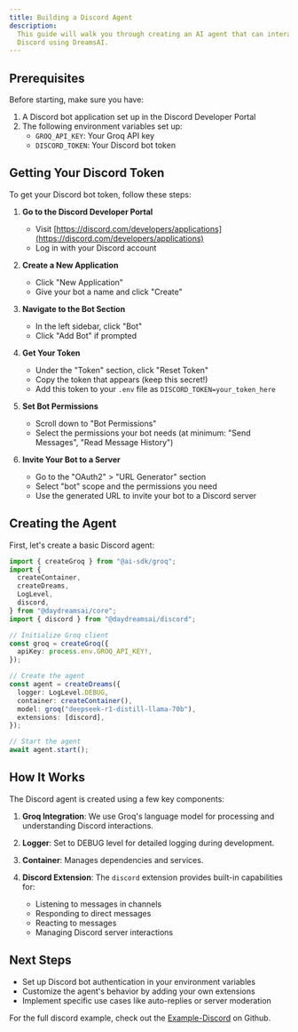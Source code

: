 ```yaml
---
title: Building a Discord Agent
description:
  This guide will walk you through creating an AI agent that can interact with
  Discord using DreamsAI.
---
```


## Prerequisites

Before starting, make sure you have:

1. A Discord bot application set up in the Discord Developer Portal
2. The following environment variables set up:
   - `GROQ_API_KEY`: Your Groq API key
   - `DISCORD_TOKEN`: Your Discord bot token

## Getting Your Discord Token

To get your Discord bot token, follow these steps:

1. **Go to the Discord Developer Portal**

   - Visit
     [https://discord.com/developers/applications](https://discord.com/developers/applications)
   - Log in with your Discord account

2. **Create a New Application**

   - Click "New Application"
   - Give your bot a name and click "Create"

3. **Navigate to the Bot Section**

   - In the left sidebar, click "Bot"
   - Click "Add Bot" if prompted

4. **Get Your Token**

   - Under the "Token" section, click "Reset Token"
   - Copy the token that appears (keep this secret!)
   - Add this token to your `.env` file as `DISCORD_TOKEN=your_token_here`

5. **Set Bot Permissions**

   - Scroll down to "Bot Permissions"
   - Select the permissions your bot needs (at minimum: "Send Messages", "Read
     Message History")

6. **Invite Your Bot to a Server**
   - Go to the "OAuth2" > "URL Generator" section
   - Select "bot" scope and the permissions you need
   - Use the generated URL to invite your bot to a Discord server

## Creating the Agent

First, let's create a basic Discord agent:

```ts title="agent.ts"
import { createGroq } from "@ai-sdk/groq";
import {
  createContainer,
  createDreams,
  LogLevel,
  discord,
} from "@daydreamsai/core";
import { discord } from "@daydreamsai/discord";

// Initialize Groq client
const groq = createGroq({
  apiKey: process.env.GROQ_API_KEY!,
});

// Create the agent
const agent = createDreams({
  logger: LogLevel.DEBUG,
  container: createContainer(),
  model: groq("deepseek-r1-distill-llama-70b"),
  extensions: [discord],
});

// Start the agent
await agent.start();
```

## How It Works

The Discord agent is created using a few key components:

1. **Groq Integration**: We use Groq's language model for processing and
   understanding Discord interactions.

2. **Logger**: Set to DEBUG level for detailed logging during development.

3. **Container**: Manages dependencies and services.

4. **Discord Extension**: The `discord` extension provides built-in capabilities
   for:
   - Listening to messages in channels
   - Responding to direct messages
   - Reacting to messages
   - Managing Discord server interactions

## Next Steps

- Set up Discord bot authentication in your environment variables
- Customize the agent's behavior by adding your own extensions
- Implement specific use cases like auto-replies or server moderation

For the full discord example, check out the
[Example-Discord](https://github.com/daydreamsai/daydreams/tree/main/examples/discord)
on Github.
